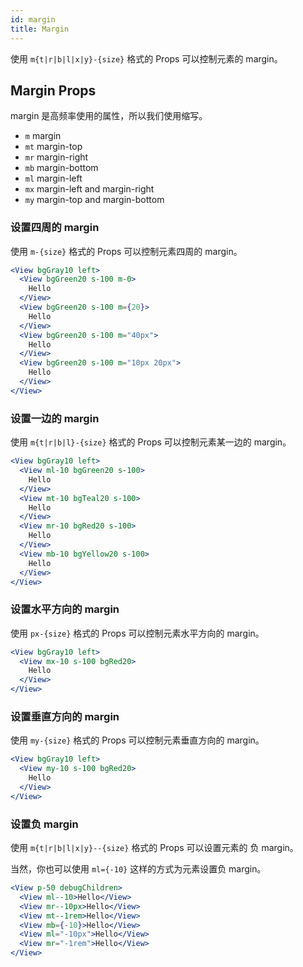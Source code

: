 ```yaml
---
id: margin
title: Margin
---
```


使用 `m{t|r|b|l|x|y}-{size}` 格式的 Props 可以控制元素的 margin。

## Margin Props

margin 是高频率使用的属性，所以我们使用缩写。

- `m` margin
- `mt` margin-top
- `mr` margin-right
- `mb` margin-bottom
- `ml` margin-left
- `mx` margin-left and margin-right
- `my` margin-top and margin-bottom

### 设置四周的 margin

使用 `m-{size}` 格式的 Props 可以控制元素四周的 margin。

```jsx live
<View bgGray10 left>
  <View bgGreen20 s-100 m-0>
    Hello
  </View>
  <View bgGreen20 s-100 m={20}>
    Hello
  </View>
  <View bgGreen20 s-100 m="40px">
    Hello
  </View>
  <View bgGreen20 s-100 m="10px 20px">
    Hello
  </View>
</View>
```

### 设置一边的 margin

使用 `m{t|r|b|l}-{size}` 格式的 Props 可以控制元素某一边的 margin。

```jsx live
<View bgGray10 left>
  <View ml-10 bgGreen20 s-100>
    Hello
  </View>
  <View mt-10 bgTeal20 s-100>
    Hello
  </View>
  <View mr-10 bgRed20 s-100>
    Hello
  </View>
  <View mb-10 bgYellow20 s-100>
    Hello
  </View>
</View>
```

### 设置水平方向的 margin

使用 `px-{size}` 格式的 Props 可以控制元素水平方向的 margin。

```jsx live
<View bgGray10 left>
  <View mx-10 s-100 bgRed20>
    Hello
  </View>
</View>
```

### 设置垂直方向的 margin

使用 `my-{size}` 格式的 Props 可以控制元素垂直方向的 margin。

```jsx live
<View bgGray10 left>
  <View my-10 s-100 bgRed20>
    Hello
  </View>
</View>
```

### 设置负 margin

使用 `m{t|r|b|l|x|y}--{size}` 格式的 Props 可以设置元素的 负 margin。

当然，你也可以使用 `ml={-10}` 这样的方式为元素设置负 margin。

```jsx live
<View p-50 debugChildren>
  <View ml--10>Hello</View>
  <View mr--10px>Hello</View>
  <View mt--1rem>Hello</View>
  <View mb={-10}>Hello</View>
  <View ml="-10px">Hello</View>
  <View mr="-1rem">Hello</View>
</View>
```
